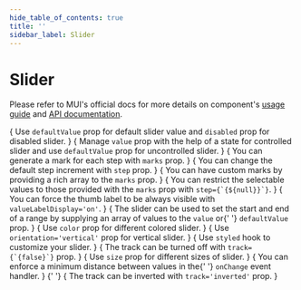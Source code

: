```yaml
---
hide_table_of_contents: true
title: ''
sidebar_label: Slider
---
```




<h1 className='!m-0'>Slider</h1>

Please refer to MUI's official docs for more details on component's [usage guide](https://mui.com/material-ui/react-slider/) and [API documentation](https://mui.com/material-ui/api/slider/).

<Grid container spacing={6}>
  <Grid item xs={12} md={6}>
    <CardSnippet
      className='pli-2'
      title='Basic Slider'
      code={SourceCodeSliderBasic}
    >
      {
        <Typography className='mbe-4'>
          Use <code>defaultValue</code> prop for default slider value and <code>disabled</code> prop for disabled slider.
        </Typography>
      }
      <SliderBasic />
    </CardSnippet>
  </Grid>
  <Grid item xs={12} md={6}>
    <CardSnippet
      className='pli-2'
      title='Controlled and Uncontrolled'
      code={SourceCodeSliderControlledUncontrolled}
    >
      {
        <Typography className='mbe-4'>
          Manage <code>value</code> prop with the help of a state for controlled slider and use <code>defaultValue</code> prop for uncontrolled slider.
        </Typography>
      }
      <SliderControlledUncontrolled />
    </CardSnippet>
  </Grid>
  <Grid item xs={12} md={6}>
    <CardSnippet
      className='pli-2'
      title='Discrete Slider'
      code={SourceCodeSliderDiscrete}
    >
      {
        <Typography className='mbe-4'>
          You can generate a mark for each step with <code>marks</code> prop.
        </Typography>
      }
      <SliderDiscrete />
    </CardSnippet>
  </Grid>
  <Grid item xs={12} md={6}>
    <CardSnippet
      className='pli-2'
      title='Small Steps'
      code={SourceCodeSliderSmallSteps}
    >
      {
        <Typography className='mbe-4'>
          You can change the default step increment with <code>step</code> prop.
        </Typography>
      }
      <SliderSmallSteps />
    </CardSnippet>
  </Grid>
  <Grid item xs={12} md={6}>
    <CardSnippet
      className='pli-2'
      title='Custom Marks'
      code={SourceCodeSliderCustomMarks}
    >
      {
        <Typography className='mbe-4'>
          You can have custom marks by providing a rich array to the <code>marks</code> prop.
        </Typography>
      }
      <SliderCustomMarks />
    </CardSnippet>
  </Grid>
  <Grid item xs={12} md={6}>
    <CardSnippet
      className='pli-2'
      title='Restricted Values'
      code={SourceCodeSliderRestrictedValues}
    >
      {
        <Typography className='mbe-4'>
          You can restrict the selectable values to those provided with the <code>marks</code> prop with <code>step={`{${null}}`}</code>.
        </Typography>
      }
      <SliderRestrictedValues />
    </CardSnippet>
  </Grid>
  <Grid item xs={12} md={6}>
    <CardSnippet
      className='pli-2'
      title='Label Always Visible'
      code={SourceCodeSliderLabelAlwaysVisible}
    >
      {
        <Typography className='mbe-9'>
          You can force the thumb label to be always visible with <code>valueLabelDisplay='on'</code>.
        </Typography>
      }
      <SliderLabelAlwaysVisible />
    </CardSnippet>
  </Grid>
  <Grid item xs={12} md={6}>
    <CardSnippet
      className='pli-2'
      title='Range Slider'
      code={SourceCodeSliderRange}
    >
      {
        <Typography className='mbe-4'>
          The slider can be used to set the start and end of a range by supplying
          an array of values to the <code>value</code> or{' '}
          <code>defaultValue</code> prop.
        </Typography>
      }
      <SliderRange />
    </CardSnippet>
  </Grid>
  <Grid item xs={12} md={6}>
    <CardSnippet className='pli-2' title='Colors' code={SourceCodeSliderColors}>
      {
        <Typography className='mbe-4'>
          Use <code>color</code> prop for different colored slider.
        </Typography>
      }
      <SliderColors />
    </CardSnippet>
  </Grid>
  <Grid item xs={12} md={6}>
    <CardSnippet
      className='pli-2'
      title='Vertical Sliders'
      code={SourceCodeSliderVertical}
    >
      {
        <Typography className='mbe-4'>
          Use <code>orientation='vertical'</code> prop for vertical slider.
        </Typography>
      }
      <SliderVertical />
    </CardSnippet>
  </Grid>
  <Grid item xs={12} md={6}>
    <CardSnippet
      className='pli-2'
      title='Customized Slider'
      code={SourceCodeSliderCustomized}
    >
      {
        <Typography className='mbe-6'>
          Use <code>styled</code> hook to customize your slider.
        </Typography>
      }
      <SliderCustomized />
    </CardSnippet>
  </Grid>
  <Grid item xs={12} md={6}>
    <CardSnippet
      className='pli-2'
      title='Removed Track'
      code={SourceCodeSliderRemovedTrack}
    >
      {
        <Typography className='mbe-4'>
          The track can be turned off with <code>track={`{false}`}</code> prop.
        </Typography>
      }
      <SliderRemovedTrack />
    </CardSnippet>
  </Grid>
  <Grid item xs={12} md={6}>
    <CardSnippet className='pli-2' title='Sizes' code={SourceCodeSliderSizes}>
      {
        <Typography className='mbe-4'>
          Use <code>size</code> prop for different sizes of slider.
        </Typography>
      }
      <SliderSizes />
    </CardSnippet>
  </Grid>
  <Grid item xs={12} md={6}>
    <CardSnippet
      className='pli-2'
      title='Minimum Distance'
      code={SourceCodeSliderMinimumDistance}
    >
      {
        <Typography className='mbe-4'>
          You can enforce a minimum distance between values in the{' '}
          <code>onChange</code> event handler.
        </Typography>
      }
      <SliderMinimumDistance />
    </CardSnippet>
  </Grid>{' '}
  <Grid item xs={12} md={6}>
    <CardSnippet
      className='pli-2'
      title='Inverted Track'
      code={SourceCodeSliderInvertedTrack}
    >
      {
        <Typography className='mbe-4'>
          The track can be inverted with <code>track='inverted'</code> prop.
        </Typography>
      }
      <SliderInvertedTrack />
    </CardSnippet>
  </Grid>
</Grid>
